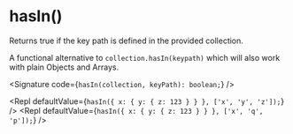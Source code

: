 
# hasIn()

Returns true if the key path is defined in the provided collection.

A functional alternative to `collection.hasIn(keypath)` which will also work with plain Objects and Arrays.

<Signature code={`hasIn(collection, keyPath): boolean;`} />

<Repl defaultValue={`hasIn({ x: { y: { z: 123 } } }, ['x', 'y', 'z']);`} />
<Repl defaultValue={`hasIn({ x: { y: { z: 123 } } }, ['x', 'q', 'p']);`} />
